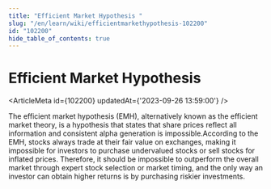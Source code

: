 ```yaml
---
title: "Efficient Market Hypothesis "
slug: "/en/learn/wiki/efficientmarkethypothesis-102200"
id: "102200"
hide_table_of_contents: true
---
```



# Efficient Market Hypothesis 

<ArticleMeta id={102200} updatedAt={'2023-09-26 13:59:00'} />
<div className='border-solid border-b border-t-0 my-4 border-[var(--ifm-color-gray-300)]' />

The efficient market hypothesis (EMH), alternatively known as the efficient market theory, is a hypothesis that states that share prices reflect all information and consistent alpha generation is impossible.According to the EMH, stocks always trade at their fair value on exchanges, making it impossible for investors to purchase undervalued stocks or sell stocks for inflated prices. Therefore, it should be impossible to outperform the overall market through expert stock selection or market timing, and the only way an investor can obtain higher returns is by purchasing riskier investments.
